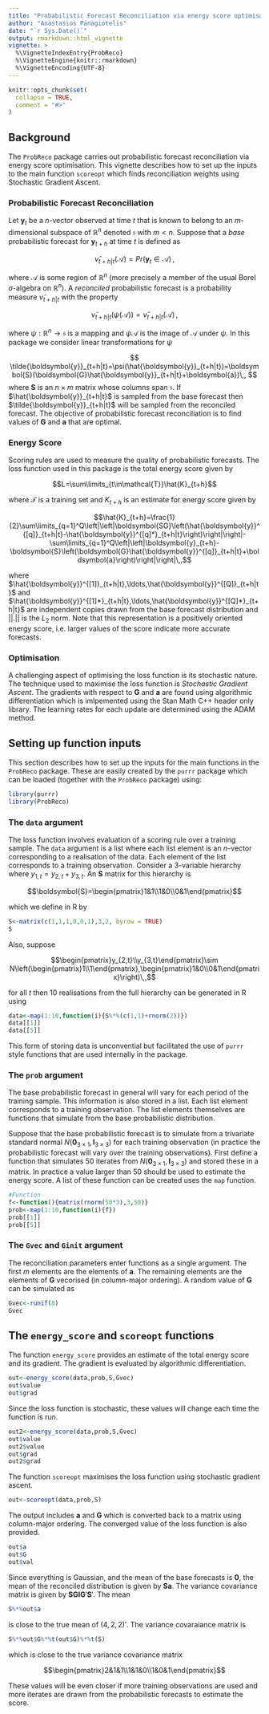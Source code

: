 ```yaml
---
title: "Probabilistic Forecast Reconciliation via energy score optimisation."
author: "Anastasios Panagiotelis"
date: "`r Sys.Date()`"
output: rmarkdown::html_vignette
vignette: >
  %\VignetteIndexEntry{ProbReco}
  %\VignetteEngine{knitr::rmarkdown}
  %\VignetteEncoding{UTF-8}
---
```


```r
knitr::opts_chunk$set(
  collapse = TRUE,
  comment = "#>"
)
```

## Background

The `ProbReco` package carries out probabilistic forecast reconciliation via energy score optimisation.  This vignette describes how to set up the inputs to the main function `scoreopt` which finds reconciliation weights using Stochastic Gradient Ascent.

### Probabilistic Forecast Reconciliation

Let $\boldsymbol{y}_t$ be a $n$-vector observed at time $t$ that is known to belong to an $m$-dimensional subspace of $\mathbb{R}^n$ denoted $\mathfrak{s}$ with $m<n$.  Suppose that a *base* probabilistic forecast for $\boldsymbol{y}_{t+h}$ at time $t$ is defined as 

$$\hat{\nu}_{t+h|t}(\mathcal{A})=\textit{Pr}(\boldsymbol{y}_t\in\mathcal{A})\,,$$

where $\mathcal{A}$ is some region of $\mathbb{R}^n$ (more precisely a member of the usual Borel $\sigma$-algebra on $\mathbb{R}^n$).  A *reconciled* probabilistic forecast is a probability measure $\tilde{\nu}_{t+h|t}$ with the property

$$\tilde{\nu}_{t+h|t}(\psi(\mathcal{A}))=\hat{\nu}_{t+h|t}(\mathcal{A})\,,$$

where $\psi:\mathbb{R}^n\rightarrow\mathfrak{s}$ is a mapping and $\psi{\mathcal{A}}$ is the image of $\mathcal{A}$ under $\psi$.  In this package we consider linear transformations for $\psi$

$$
\tilde{\boldsymbol{y}}_{t+h|t}=\psi(\hat{\boldsymbol{y}}_{t+h|t})=\boldsymbol{S}(\boldsymbol{G}\hat{\boldsymbol{y}}_{t+h|t}+\boldsymbol{a})\,,
$$
where $\boldsymbol{S}$ is an $n\times m$ matrix whose columns span $\mathfrak{s}$.  If $\hat{\boldsymbol{y}}_{t+h|t}$ is sampled from the base forecast then $\tilde{\boldsymbol{y}}_{t+h|t}$ will be sampled from the reconciled forecast.  The objective of probabilistic forecast reconciliation is to find values of $\boldsymbol{G}$ and $\boldsymbol{a}$ that are optimal.

### Energy Score

Scoring rules are used to measure the quality of probabilistic forecasts.  The loss function used in this package is the total energy score given by

$$L=\sum\limits_{t\in\mathcal{T}}\hat{K}_{t+h}$$

where $\mathcal{T}$ is a training set and $K_{t+h}$ is an estimate for energy score given by

$$\hat{K}_{t+h}=\frac{1}{2}\sum\limits_{q=1}^Q\left|\left|\boldsymbol{SG}\left(\hat{\boldsymbol{y}}^{[q]}_{t+h|t}-\hat{\boldsymbol{y}}^{[q]*}_{t+h|t}\right)\right|\right|-\sum\limits_{q=1}^Q\left|\left|\boldsymbol{y}_{t+h}-\boldsymbol{S}\left(\boldsymbol{G}\hat{\boldsymbol{y}}^{[q]}_{t+h|t}+\boldsymbol{a}\right)\right|\right|\,,$$

where $\hat{\boldsymbol{y}}^{[1]}_{t+h|t},\ldots,\hat{\boldsymbol{y}}^{[Q]}_{t+h|t}$ and $\hat{\boldsymbol{y}}^{[1]*}_{t+h|t},\ldots,\hat{\boldsymbol{y}}^{[Q]*}_{t+h|t}$ are independent copies drawn from the base forecast distribution and $||.||$ is the $L_2$ norm.  Note that this representation is a positively oriented energy score, i.e. larger values of the score indicate more accurate forecasts.

### Optimisation

A challenging aspect of optimising the loss function is its stochastic nature.  The technique used to maximise the loss function is *Stochastic Gradient Ascent*.  The gradients with respect to $\boldsymbol{G}$ and $\boldsymbol{a}$ are found using algorithmic differentiation which is imlpemented using the Stan Math C++ header only library.  The learning rates for each update are determined using the ADAM method.

## Setting up function inputs

This section describes how to set up the inputs for the main functions in the `ProbReco` package.  These are easily created by the `purrr` package which can be loaded (together with the `ProbReco` package) using:

```r
library(purrr)
library(ProbReco)
```

### The `data` argument

The loss function involves evaluation of a scoring rule over a training sample.  The `data` argument is a list where each list element is an $n$-vector corresponding to a realisation of the data.  Each element of the list corresponds to a training observation. Consider a 3-variable hierarchy where $y_{1,t}=y_{2,t}+y_{3,t}$.  An $\boldsymbol{S}$ matrix for this hierarchy is

$$\boldsymbol{S}=\begin{pmatrix}1&1\\1&0\\0&1\end{pmatrix}$$

which we define in R by

```r
S<-matrix(c(1,1,1,0,0,1),3,2, byrow = TRUE)
S
```

Also, suppose

$$\begin{pmatrix}y_{2,t}\\y_{3,t}\end{pmatrix}\sim N\left(\begin{pmatrix}1\\1\end{pmatrix},\begin{pmatrix}1&0\\0&1\end{pmatrix}\right)\,,$$

for all $t$ then 10 realisations from the full hierarchy can be generated in R using

```r
data<-map(1:10,function(i){S%*%(c(1,1)+rnorm(2))})
data[[1]]
data[[5]]
```

This form of storing data is unconvential but facilitated the use of `purrr` style functions that are used internally in the package.  

### The `prob` argument

The base probabilistic forecast in general will vary for each period of the training sample.  This information is also stored in a list.  Each list element corresponds to a training observation.  The list elements themselves are functions that simulate from the base probabilistic distribution.

Suppose that the base probabilistic forecast is to simulate from a trivariate standard normal $N(\boldsymbol{0}_{3\times 1},\boldsymbol{I}_{3\times 3})$ for each training observation (in practice the probabilistic forecast will vary over the training observations).  First define a function that simulates 50 iterates from $N(\boldsymbol{0}_{3\times 1},\boldsymbol{I}_{3\times 3})$ and stored these in a matrix.  In practice a value larger than 50 should be used to estimate the energy score.  A list of these function can be created uses the `map` function.

```r
#Function
f<-function(){matrix(rnorm(50*3),3,50)}
prob<-map(1:10,function(i){f})
prob[[1]]
prob[[5]]
```

### The `Gvec` and `Ginit` argument

The reconciliation parameters enter functions as a single argument.  The first $m$ elements are the elements of $\boldsymbol{a}$.  The remaining elements are the elements of $\boldsymbol{G}$ vecorised (in column-major ordering).  A random value of $\boldsymbol{G}$ can be simulated as 

```r
Gvec<-runif(8)
Gvec
```

## The `energy_score` and `scoreopt` functions

The function `energy_score` provides an estimate of the total energy score and its gradient.  The gradient is evaluated by algorithmic differentiation.

```r
out<-energy_score(data,prob,S,Gvec)
out$value
out$grad
```

Since the loss function is stochastic, these values will change each time the function is run.

```r
out2<-energy_score(data,prob,S,Gvec)
out$value
out2$value
out$grad
out2$grad
```

The function `scoreopt` maximises the loss function using stochastic gradient ascent.

```r
out<-scoreopt(data,prob,S)
```

The output includes $\boldsymbol{a}$ and $\boldsymbol{G}$ which is converted back to a matrix using column-major ordering.  The converged value of the loss function is also provided.

```r
out$a
out$G
out$val
```

Since everything is Gaussian, and the mean of the base forecasts is $\boldsymbol{0}$, the mean of the reconciled distribution is given by $\boldsymbol{S}\boldsymbol{a}$.  The variance covariance matrix is given by $\boldsymbol{S}\boldsymbol{G}\boldsymbol{I}\boldsymbol{G}'\boldsymbol{S}'$.  The mean 
```r
S%*%out$a
```
is close to the true mean of $(4,2,2)'$.  The variance covaraiance matrix is

```r
S%*%out$G%*%t(out$G)%*%t(S)
```
 which is close to the true variance covariance matrix
 
$$\begin{pmatrix}2&1&1\\1&1&0\\1&0&1\end{pmatrix}$$

These values will be even closer if more training observations are used and more iterates are drawn from the probabilistic forecasts to estimate the score.